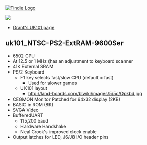 <a href="https://www.tindie.com/products/land_boards/z80-6502-6809-fpga-multicomp-pcb-ep2c5-db/" >
<img src="http://land-boards.com/tindie/tindie-larges-v2.png" alt="Tindie Logo">
</img></a> 

<img src="http://land-boards.com/blwiki/images/8/8e/P971-cropped-720px.jpg"></img>

* [http://searle.x10host.com/uk101FPGA/index.html Grant's UK101 page]

== uk101_NTSC-PS2-ExtRAM-9600Ser ==

* 6502 CPU
* At 12.5 or 1 MHz (has an adjustment to keyboard scanner
* 41K External SRAM
* PS/2 Keyboard
** F1 key selects fast/slow CPU (default = fast)
*** Used for slower games
** UK101 layout
*** http://land-boards.com/blwiki/images/5/5c/Opkbd.jpg
* CEGMON Monitor Patched for 64x32 display (2KB)
* BASIC in ROM (8K)
* SVGA Video
* BufferedUART
** 	115,200 baud
** Hardware Handshake
** Neal Crook's improved clock enable
* Output latches for LED, J6/J8 I/O header pins 
